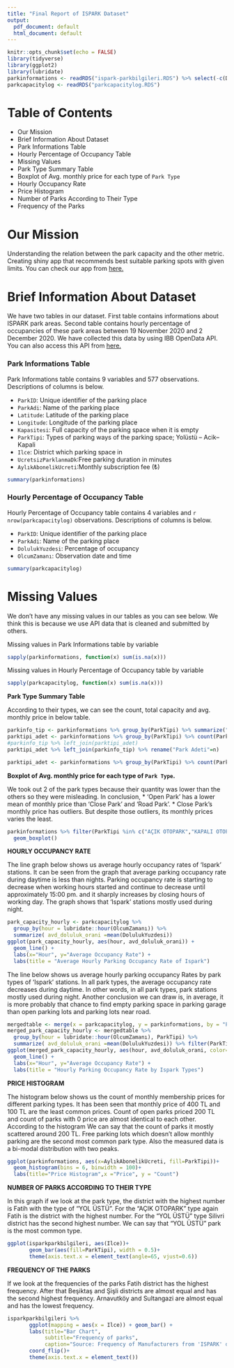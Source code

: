 ```yaml
---
title: "Final Report of ISPARK Dataset"
output:
  pdf_document: default
  html_document: default
---
```


```r
knitr::opts_chunk$set(echo = FALSE)
library(tidyverse)
library(ggplot2)
library(lubridate)
parkinformations <- readRDS("ispark-parkbilgileri.RDS") %>% select(-c(Distance,BosKapasite))
parkcapacitylog <- readRDS("parkcapacitylog.RDS")
```
# Table of Contents

* Our Mission
* Brief Information About Dataset
* Park Informations Table
* Hourly Percentage of Occupancy Table
* Missing Values
* Park Type Summary Table
* Boxplot of Avg. monthly price for each type of `Park Type`
* Hourly Occupancy Rate
* Price Histogram
* Number of Parks According to Their Type
* Frequency of the Parks

# Our Mission

Understanding the relation between the park capacity and the other metric. Creating shiny app that recommends best suitable parking spots with given limits. You can check our app from [here.](https://alihan.shinyapps.io/ISPARK-Shiny/)

# Brief Information About Dataset

We have two tables in our dataset. First table contains informations about ISPARK park areas. Second table contains hourly percentage of occupancies of these park areas between 19 November 2020 and 2 December 2020. We have collected this data by using IBB OpenData API. You can also access this API from [here.](https://api.ibb.gov.tr/ispark/Park)

### Park Informations Table

Park Informations table contains 9 variables and 577 observations. Descriptions of columns is below.

* `ParkID`: Unique identifier of the parking place
* `ParkAdi`: Name of the parking place
* `Latitude`: Latitude of the parking place
* `Longitude`: Longitude of the parking place
* `Kapasitesi`: Full capacity of the parking space when it is empty
* `ParkTipi`: Types of parking ways of the parking space; Yolüstü – Acik-- Kapali
* `Ilce`: District which parking space in
* `UcretsizParklanmaDk`:Free parking duration in minutes
* `AylıkAbonelikUcreti`:Monthly subscription fee (₺)

```r
summary(parkinformations)
```



### Hourly Percentage of Occupancy Table

Hourly Percentage of Occupancy table contains 4 variables and `r nrow(parkcapacitylog)` observations. Descriptions of columns is below.

* `ParkID`: Unique identifier of the parking place
* `ParkAdi`: Name of the parking place
* `DolulukYuzdesi`: Percentage of occupancy
* `OlcumZamanı`: Observation date and time


```r
summary(parkcapacitylog)
```

# Missing Values

We don't have any missing values in our tables as you can see below. We think this is because we use API data that is cleaned and submitted by others.

Missing values in Park Informations table by variable

```r
sapply(parkinformations, function(x) sum(is.na(x)))
```

Missing values in Hourly Percentage of Occupancy table by variable

```r
sapply(parkcapacitylog, function(x) sum(is.na(x)))
```

**Park Type Summary Table**

According to their types, we can see the count, total capacity and avg. monthly price in below table.

```r
parkinfo_tip <- parkinformations %>% group_by(ParkTipi) %>% summarize("Toplam Kapasite"=sum(Kapasitesi), "Ortalama Kapatise"=mean(Kapasitesi), "Ortalama Ücretsiz Park Süresi" = mean(UcretsizParklanmaDk), "Ortalama Aylık Ücret" = mean(AylıkAbonelikÜcreti))
parktipi_adet <- parkinformations %>% group_by(ParkTipi) %>% count(ParkTipi, sort = TRUE)
#parkinfo_tip %>% left_join(parktipi_adet) 
parktipi_adet %>% left_join(parkinfo_tip) %>% rename("Park Adeti"=n) 
```


```r
parktipi_adet <- parkinformations %>% group_by(ParkTipi) %>% count(ParkTipi, sort = TRUE)

```

**Boxplot of Avg. monthly price for each type of `Park Type`. **

We took out  2 of the park types because their quantity was lower than the others so they were misleading.
In conclusion,
* 'Open Park' has a lower mean of monthly price than 'Close Park' and 'Road Park'. 
* Close Park's monthly price has outliers. But despite those outliers, its monthly prices varies the least.

```r
parkinformations %>% filter(ParkTipi %in% c("AÇIK OTOPARK","KAPALI OTOPARK","YOL ÜSTÜ")) %>% ggplot(., aes(ParkTipi,AylıkAbonelikÜcreti)) +
  geom_boxplot()
```

**HOURLY OCCUPANCY RATE**

The line graph below shows us average hourly occupancy rates of ‘Ispark’ stations. It can be seen from the graph that average parking occupancy rate during daytime is less than nights. Parking occupancy rate is starting to decrease when working hours started and continue to decrease until approximately 15:00 pm. and it sharply increases by closing hours of working day. The graph shows that ‘Ispark’ stations mostly used during night.

```r
park_capacity_hourly <- parkcapacitylog %>%
  group_by(hour = lubridate::hour(OlcumZamanı)) %>%
  summarize( avd_doluluk_orani =mean(DolulukYuzdesi))
ggplot(park_capacity_hourly, aes(hour, avd_doluluk_orani)) +
  geom_line() +
  labs(x="Hour", y="Average Occupancy Rate") +
  labs(title = "Average Hourly Parking Occupancy Rate of Ispark")
```


The line below shows us average hourly parking occupancy Rates by park types of ‘Ispark’ stations. In all park types, the average occupancy rate decreases during daytime. In other words, in all park types, park stations mostly used during night. Another conclusion we can draw is, in average, it is more probably that chance to find empty parking space in parking garage than open parking lots and parking lots near road.


```r
mergedtable <- merge(x = parkcapacitylog, y = parkinformations, by = "ParkID", all.x = TRUE)
merged_park_capacity_hourly <- mergedtable %>%
  group_by(hour = lubridate::hour(OlcumZamanı), ParkTipi) %>%
  summarize( avd_doluluk_orani =mean(DolulukYuzdesi)) %>% filter(ParkTipi != "NA")
ggplot(merged_park_capacity_hourly, aes(hour, avd_doluluk_orani, color=ParkTipi)) +
  geom_line() +
  labs(x="Hour", y="Average Occupancy Rate") +
  labs(title = "Hourly Parking Occupancy Rate by Ispark Types")
```


**PRICE HISTOGRAM**

The histogram below shows us the count of monthly membership prices for different parking types. It has been seen that monthly price of 400 TL and 100 TL are the least common prices. Count of open parks priced 200 TL and   count of parks with 0 price are almost identical to each other. According to the histogram We can say that the count of parks it mostly scattered around 200 TL. Free parking lots which doesn't allow monthly parking are the second most common park type. Also the measured data is a bi-modal distribution with two peaks.


```r
ggplot(parkinformations, aes(x=AylıkAbonelikÜcreti, fill=ParkTipi))+
  geom_histogram(bins = 6, binwidth = 100)+
  labs(title="Price Histogram",x ="Price", y = "Count")
```

**NUMBER OF PARKS ACCORDING TO THEIR TYPE**

In this graph if we look at the park type, the district with the highest number is Fatih with the type of "YOL ÜSTÜ". For the "AÇIK OTOPARK" type again Fatih is the district with the highest number. For the "YOL ÜSTÜ" type Silivri district has the second highest number. We can say that "YOL ÜSTÜ" park is the most common type.

```r
ggplot(isparkparkbilgileri, aes(Ilce))+
       geom_bar(aes(fill=ParkTipi), width = 0.5)+
       theme(axis.text.x = element_text(angle=65, vjust=0.6))
```

**FREQUENCY OF THE PARKS**

If we look at the frequencies of the parks Fatih district has the highest frequency. After that Beşiktaş and Şişli districts are almost equal and has the second highest frequency. Arnavutköy and Sultangazi are almost equal and has the lowest frequency.
```r
isparkparkbilgileri %>%
       ggplot(mapping = aes(x = Ilce)) + geom_bar() +
       labs(title="Bar Chart",
            subtitle="Frequency of parks",
            caption="Source: Frequency of Manufacturers from 'ISPARK' dataset") +
       coord_flip()+
       theme(axis.text.x = element_text())
```


